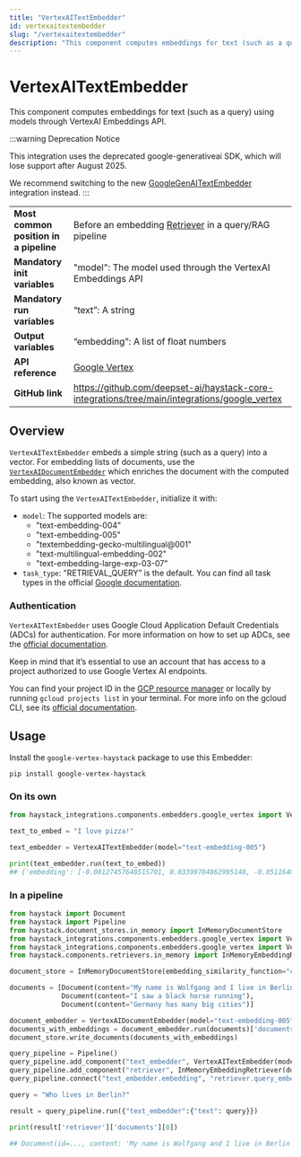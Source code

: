 ```yaml
---
title: "VertexAITextEmbedder"
id: vertexaitextembedder
slug: "/vertexaitextembedder"
description: "This component computes embeddings for text (such as a query) using models through VertexAI Embeddings API."
---
```


# VertexAITextEmbedder

This component computes embeddings for text (such as a query) using models through VertexAI Embeddings API.

:::warning Deprecation Notice

This integration uses the deprecated google-generativeai SDK, which will lose support after August 2025.

We recommend switching to the new [GoogleGenAITextEmbedder](googlegenaitextembedder.mdx) integration instead.
:::

|                                        |                                                                                                 |
| -------------------------------------- | ----------------------------------------------------------------------------------------------- |
| **Most common position in a pipeline** | Before an embedding [Retriever](../retrievers.mdx) in a query/RAG pipeline                         |
| **Mandatory init variables**           | "model": The model used through the VertexAI Embeddings API                                     |
| **Mandatory run variables**            | “text”: A string                                                                                |
| **Output variables**                   | “embedding”: A list of float numbers                                                            |
| **API reference**                      | [Google Vertex](/reference/integrations-google-vertex)                                                 |
| **GitHub link**                        | https://github.com/deepset-ai/haystack-core-integrations/tree/main/integrations/google_vertex |

## Overview

`VertexAITextEmbedder` embeds a simple string (such as a query) into a vector. For embedding lists of documents, use the [`VertexAIDocumentEmbedder`](vertexaidocumentembedder.mdx) which enriches the document with the computed embedding, also known as vector.

To start using the `VertexAITextEmbedder`, initialize it with:

- `model`: The supported models are:
  - "text-embedding-004"
  - "text-embedding-005"
  - "textembedding-gecko-multilingual@001"
  - "text-multilingual-embedding-002"
  - "text-embedding-large-exp-03-07"
- `task_type`: "RETRIEVAL_QUERY” is the default. You can find all task types in the official [Google documentation](https://cloud.google.com/vertex-ai/generative-ai/docs/model-reference/text-embeddings-api#tasktype).

### Authentication

`VertexAITextEmbedder` uses Google Cloud Application Default Credentials (ADCs) for authentication. For more information on how to set up ADCs, see the [official documentation](https://cloud.google.com/docs/authentication/provide-credentials-adc).

Keep in mind that it’s essential to use an account that has access to a project authorized to use Google Vertex AI endpoints.

You can find your project ID in the [GCP resource manager](https://console.cloud.google.com/cloud-resource-manager) or locally by running `gcloud projects list` in your terminal. For more info on the gcloud CLI, see its [official documentation](https://cloud.google.com/cli).

## Usage

Install the `google-vertex-haystack` package to use this Embedder:

```shell
pip install google-vertex-haystack
```

### On its own

```python
from haystack_integrations.components.embedders.google_vertex import VertexAITextEmbedder

text_to_embed = "I love pizza!"

text_embedder = VertexAITextEmbedder(model="text-embedding-005")

print(text_embedder.run(text_to_embed))
## {'embedding': [-0.08127457648515701, 0.03399784862995148, -0.05116401985287666, ...]
```

### In a pipeline

```python
from haystack import Document
from haystack import Pipeline
from haystack.document_stores.in_memory import InMemoryDocumentStore
from haystack_integrations.components.embedders.google_vertex import VertexAITextEmbedder
from haystack_integrations.components.embedders.google_vertex import VertexAIDocumentEmbedder
from haystack.components.retrievers.in_memory import InMemoryEmbeddingRetriever

document_store = InMemoryDocumentStore(embedding_similarity_function="cosine")

documents = [Document(content="My name is Wolfgang and I live in Berlin"),
             Document(content="I saw a black horse running"),
             Document(content="Germany has many big cities")]

document_embedder = VertexAIDocumentEmbedder(model="text-embedding-005")
documents_with_embeddings = document_embedder.run(documents)['documents']
document_store.write_documents(documents_with_embeddings)

query_pipeline = Pipeline()
query_pipeline.add_component("text_embedder", VertexAITextEmbedder(model="text-embedding-005"))
query_pipeline.add_component("retriever", InMemoryEmbeddingRetriever(document_store=document_store))
query_pipeline.connect("text_embedder.embedding", "retriever.query_embedding")

query = "Who lives in Berlin?"

result = query_pipeline.run({"text_embedder":{"text": query}})

print(result['retriever']['documents'][0])

## Document(id=..., content: 'My name is Wolfgang and I live in Berlin')
```
